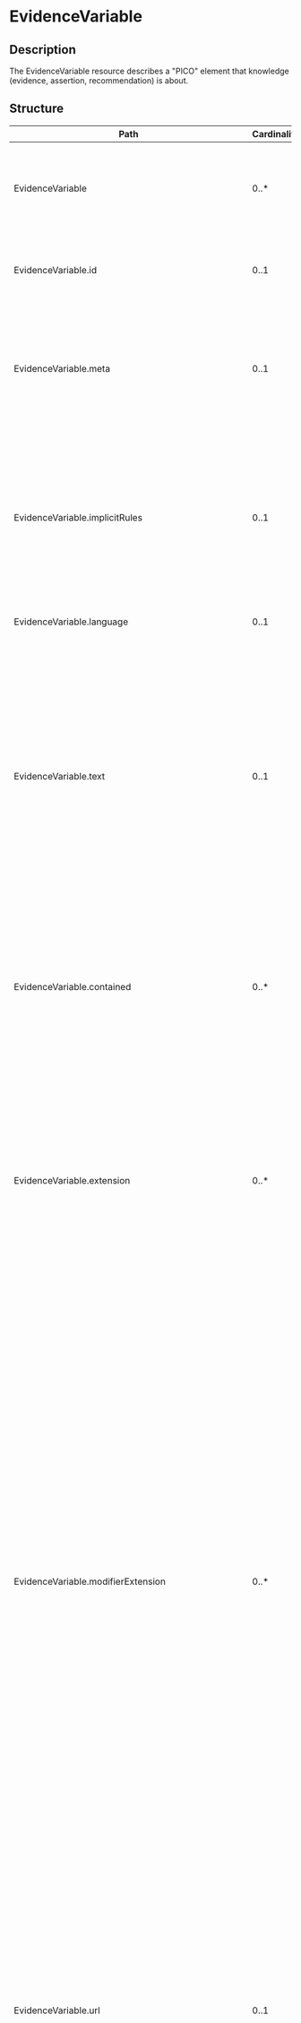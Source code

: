 # EvidenceVariable

## Description

The EvidenceVariable resource describes a "PICO" element that knowledge (evidence, assertion, recommendation) is about.

## Structure

| Path                                                    | Cardinality | Type                                  | Description                                                                                                                                                                                                                                                                                                                                                                                                                                                                                                                                                                                                                                                                                                                                                                                                                                                   |
| ------------------------------------------------------- | ----------- | ------------------------------------- | ------------------------------------------------------------------------------------------------------------------------------------------------------------------------------------------------------------------------------------------------------------------------------------------------------------------------------------------------------------------------------------------------------------------------------------------------------------------------------------------------------------------------------------------------------------------------------------------------------------------------------------------------------------------------------------------------------------------------------------------------------------------------------------------------------------------------------------------------------------- |
| EvidenceVariable                                        | 0..\*       | EvidenceVariable                      | The EvidenceVariable resource describes a "PICO" element that knowledge (evidence, assertion, recommendation) is about.                                                                                                                                                                                                                                                                                                                                                                                                                                                                                                                                                                                                                                                                                                                                       |
| EvidenceVariable.id                                     | 0..1        | http://hl7.org/fhirpath/System.String | The logical id of the resource, as used in the URL for the resource. Once assigned, this value never changes.                                                                                                                                                                                                                                                                                                                                                                                                                                                                                                                                                                                                                                                                                                                                                 |
| EvidenceVariable.meta                                   | 0..1        | Meta                                  | The metadata about the resource. This is content that is maintained by the infrastructure. Changes to the content might not always be associated with version changes to the resource.                                                                                                                                                                                                                                                                                                                                                                                                                                                                                                                                                                                                                                                                        |
| EvidenceVariable.implicitRules                          | 0..1        | uri                                   | A reference to a set of rules that were followed when the resource was constructed, and which must be understood when processing the content. Often, this is a reference to an implementation guide that defines the special rules along with other profiles etc.                                                                                                                                                                                                                                                                                                                                                                                                                                                                                                                                                                                             |
| EvidenceVariable.language                               | 0..1        | code                                  | The base language in which the resource is written.                                                                                                                                                                                                                                                                                                                                                                                                                                                                                                                                                                                                                                                                                                                                                                                                           |
| EvidenceVariable.text                                   | 0..1        | Narrative                             | A human-readable narrative that contains a summary of the resource and can be used to represent the content of the resource to a human. The narrative need not encode all the structured data, but is required to contain sufficient detail to make it "clinically safe" for a human to just read the narrative. Resource definitions may define what content should be represented in the narrative to ensure clinical safety.                                                                                                                                                                                                                                                                                                                                                                                                                               |
| EvidenceVariable.contained                              | 0..\*       | Resource                              | These resources do not have an independent existence apart from the resource that contains them - they cannot be identified independently, and nor can they have their own independent transaction scope.                                                                                                                                                                                                                                                                                                                                                                                                                                                                                                                                                                                                                                                     |
| EvidenceVariable.extension                              | 0..\*       | Extension                             | May be used to represent additional information that is not part of the basic definition of the resource. To make the use of extensions safe and manageable, there is a strict set of governance applied to the definition and use of extensions. Though any implementer can define an extension, there is a set of requirements that SHALL be met as part of the definition of the extension.                                                                                                                                                                                                                                                                                                                                                                                                                                                                |
| EvidenceVariable.modifierExtension                      | 0..\*       | Extension                             | May be used to represent additional information that is not part of the basic definition of the resource and that modifies the understanding of the element that contains it and/or the understanding of the containing element's descendants. Usually modifier elements provide negation or qualification. To make the use of extensions safe and manageable, there is a strict set of governance applied to the definition and use of extensions. Though any implementer is allowed to define an extension, there is a set of requirements that SHALL be met as part of the definition of the extension. Applications processing a resource are required to check for modifier extensions.Modifier extensions SHALL NOT change the meaning of any elements on Resource or DomainResource (including cannot change the meaning of modifierExtension itself). |
| EvidenceVariable.url                                    | 0..1        | uri                                   | An absolute URI that is used to identify this evidence variable when it is referenced in a specification, model, design or an instance; also called its canonical identifier. This SHOULD be globally unique and SHOULD be a literal address at which at which an authoritative instance of this evidence variable is (or will be) published. This URL can be the target of a canonical reference. It SHALL remain the same when the evidence variable is stored on different servers.                                                                                                                                                                                                                                                                                                                                                                        |
| EvidenceVariable.identifier                             | 0..\*       | Identifier                            | A formal identifier that is used to identify this evidence variable when it is represented in other formats, or referenced in a specification, model, design or an instance.                                                                                                                                                                                                                                                                                                                                                                                                                                                                                                                                                                                                                                                                                  |
| EvidenceVariable.version                                | 0..1        | string                                | The identifier that is used to identify this version of the evidence variable when it is referenced in a specification, model, design or instance. This is an arbitrary value managed by the evidence variable author and is not expected to be globally unique. For example, it might be a timestamp (e.g. yyyymmdd) if a managed version is not available. There is also no expectation that versions can be placed in a lexicographical sequence. To provide a version consistent with the Decision Support Service specification, use the format Major.Minor.Revision (e.g. 1.0.0). For more information on versioning knowledge assets, refer to the Decision Support Service specification. Note that a version is required for non-experimental active artifacts.                                                                                      |
| EvidenceVariable.name                                   | 0..1        | string                                | A natural language name identifying the evidence variable. This name should be usable as an identifier for the module by machine processing applications such as code generation.                                                                                                                                                                                                                                                                                                                                                                                                                                                                                                                                                                                                                                                                             |
| EvidenceVariable.title                                  | 0..1        | string                                | A short, descriptive, user-friendly title for the evidence variable.                                                                                                                                                                                                                                                                                                                                                                                                                                                                                                                                                                                                                                                                                                                                                                                          |
| EvidenceVariable.shortTitle                             | 0..1        | string                                | The short title provides an alternate title for use in informal descriptive contexts where the full, formal title is not necessary.                                                                                                                                                                                                                                                                                                                                                                                                                                                                                                                                                                                                                                                                                                                           |
| EvidenceVariable.subtitle                               | 0..1        | string                                | An explanatory or alternate title for the EvidenceVariable giving additional information about its content.                                                                                                                                                                                                                                                                                                                                                                                                                                                                                                                                                                                                                                                                                                                                                   |
| EvidenceVariable.status                                 | 1..1        | code                                  | The status of this evidence variable. Enables tracking the life-cycle of the content.                                                                                                                                                                                                                                                                                                                                                                                                                                                                                                                                                                                                                                                                                                                                                                         |
| EvidenceVariable.date                                   | 0..1        | dateTime                              | The date (and optionally time) when the evidence variable was published. The date must change when the business version changes and it must change if the status code changes. In addition, it should change when the substantive content of the evidence variable changes.                                                                                                                                                                                                                                                                                                                                                                                                                                                                                                                                                                                   |
| EvidenceVariable.publisher                              | 0..1        | string                                | The name of the organization or individual that published the evidence variable.                                                                                                                                                                                                                                                                                                                                                                                                                                                                                                                                                                                                                                                                                                                                                                              |
| EvidenceVariable.contact                                | 0..\*       | ContactDetail                         | Contact details to assist a user in finding and communicating with the publisher.                                                                                                                                                                                                                                                                                                                                                                                                                                                                                                                                                                                                                                                                                                                                                                             |
| EvidenceVariable.description                            | 0..1        | markdown                              | A free text natural language description of the evidence variable from a consumer's perspective.                                                                                                                                                                                                                                                                                                                                                                                                                                                                                                                                                                                                                                                                                                                                                              |
| EvidenceVariable.note                                   | 0..\*       | Annotation                            | A human-readable string to clarify or explain concepts about the resource.                                                                                                                                                                                                                                                                                                                                                                                                                                                                                                                                                                                                                                                                                                                                                                                    |
| EvidenceVariable.useContext                             | 0..\*       | UsageContext                          | The content was developed with a focus and intent of supporting the contexts that are listed. These contexts may be general categories (gender, age, ...) or may be references to specific programs (insurance plans, studies, ...) and may be used to assist with indexing and searching for appropriate evidence variable instances.                                                                                                                                                                                                                                                                                                                                                                                                                                                                                                                        |
| EvidenceVariable.jurisdiction                           | 0..\*       | CodeableConcept                       | A legal or geographic region in which the evidence variable is intended to be used.                                                                                                                                                                                                                                                                                                                                                                                                                                                                                                                                                                                                                                                                                                                                                                           |
| EvidenceVariable.copyright                              | 0..1        | markdown                              | A copyright statement relating to the evidence variable and/or its contents. Copyright statements are generally legal restrictions on the use and publishing of the evidence variable.                                                                                                                                                                                                                                                                                                                                                                                                                                                                                                                                                                                                                                                                        |
| EvidenceVariable.approvalDate                           | 0..1        | date                                  | The date on which the resource content was approved by the publisher. Approval happens once when the content is officially approved for usage.                                                                                                                                                                                                                                                                                                                                                                                                                                                                                                                                                                                                                                                                                                                |
| EvidenceVariable.lastReviewDate                         | 0..1        | date                                  | The date on which the resource content was last reviewed. Review happens periodically after approval but does not change the original approval date.                                                                                                                                                                                                                                                                                                                                                                                                                                                                                                                                                                                                                                                                                                          |
| EvidenceVariable.effectivePeriod                        | 0..1        | Period                                | The period during which the evidence variable content was or is planned to be in active use.                                                                                                                                                                                                                                                                                                                                                                                                                                                                                                                                                                                                                                                                                                                                                                  |
| EvidenceVariable.topic                                  | 0..\*       | CodeableConcept                       | Descriptive topics related to the content of the EvidenceVariable. Topics provide a high-level categorization grouping types of EvidenceVariables that can be useful for filtering and searching.                                                                                                                                                                                                                                                                                                                                                                                                                                                                                                                                                                                                                                                             |
| EvidenceVariable.author                                 | 0..\*       | ContactDetail                         | An individiual or organization primarily involved in the creation and maintenance of the content.                                                                                                                                                                                                                                                                                                                                                                                                                                                                                                                                                                                                                                                                                                                                                             |
| EvidenceVariable.editor                                 | 0..\*       | ContactDetail                         | An individual or organization primarily responsible for internal coherence of the content.                                                                                                                                                                                                                                                                                                                                                                                                                                                                                                                                                                                                                                                                                                                                                                    |
| EvidenceVariable.reviewer                               | 0..\*       | ContactDetail                         | An individual or organization primarily responsible for review of some aspect of the content.                                                                                                                                                                                                                                                                                                                                                                                                                                                                                                                                                                                                                                                                                                                                                                 |
| EvidenceVariable.endorser                               | 0..\*       | ContactDetail                         | An individual or organization responsible for officially endorsing the content for use in some setting.                                                                                                                                                                                                                                                                                                                                                                                                                                                                                                                                                                                                                                                                                                                                                       |
| EvidenceVariable.relatedArtifact                        | 0..\*       | RelatedArtifact                       | Related artifacts such as additional documentation, justification, or bibliographic references.                                                                                                                                                                                                                                                                                                                                                                                                                                                                                                                                                                                                                                                                                                                                                               |
| EvidenceVariable.type                                   | 0..1        | code                                  | The type of evidence element, a population, an exposure, or an outcome.                                                                                                                                                                                                                                                                                                                                                                                                                                                                                                                                                                                                                                                                                                                                                                                       |
| EvidenceVariable.characteristic                         | 1..\*       | BackboneElement                       | A characteristic that defines the members of the evidence element. Multiple characteristics are applied with "and" semantics.                                                                                                                                                                                                                                                                                                                                                                                                                                                                                                                                                                                                                                                                                                                                 |
| EvidenceVariable.characteristic.id                      | 0..1        | http://hl7.org/fhirpath/System.String | Unique id for the element within a resource (for internal references). This may be any string value that does not contain spaces.                                                                                                                                                                                                                                                                                                                                                                                                                                                                                                                                                                                                                                                                                                                             |
| EvidenceVariable.characteristic.extension               | 0..\*       | Extension                             | May be used to represent additional information that is not part of the basic definition of the element. To make the use of extensions safe and manageable, there is a strict set of governance applied to the definition and use of extensions. Though any implementer can define an extension, there is a set of requirements that SHALL be met as part of the definition of the extension.                                                                                                                                                                                                                                                                                                                                                                                                                                                                 |
| EvidenceVariable.characteristic.modifierExtension       | 0..\*       | Extension                             | May be used to represent additional information that is not part of the basic definition of the element and that modifies the understanding of the element in which it is contained and/or the understanding of the containing element's descendants. Usually modifier elements provide negation or qualification. To make the use of extensions safe and manageable, there is a strict set of governance applied to the definition and use of extensions. Though any implementer can define an extension, there is a set of requirements that SHALL be met as part of the definition of the extension. Applications processing a resource are required to check for modifier extensions.Modifier extensions SHALL NOT change the meaning of any elements on Resource or DomainResource (including cannot change the meaning of modifierExtension itself).    |
| EvidenceVariable.characteristic.description             | 0..1        | string                                | A short, natural language description of the characteristic that could be used to communicate the criteria to an end-user.                                                                                                                                                                                                                                                                                                                                                                                                                                                                                                                                                                                                                                                                                                                                    |
| EvidenceVariable.characteristic.definition[x]           | 1..1        | Reference                             | Define members of the evidence element using Codes (such as condition, medication, or observation), Expressions ( using an expression language such as FHIRPath or CQL) or DataRequirements (such as Diabetes diagnosis onset in the last year).                                                                                                                                                                                                                                                                                                                                                                                                                                                                                                                                                                                                              |
| EvidenceVariable.characteristic.usageContext            | 0..\*       | UsageContext                          | Use UsageContext to define the members of the population, such as Age Ranges, Genders, Settings.                                                                                                                                                                                                                                                                                                                                                                                                                                                                                                                                                                                                                                                                                                                                                              |
| EvidenceVariable.characteristic.exclude                 | 0..1        | boolean                               | When true, members with this characteristic are excluded from the element.                                                                                                                                                                                                                                                                                                                                                                                                                                                                                                                                                                                                                                                                                                                                                                                    |
| EvidenceVariable.characteristic.participantEffective[x] | 0..1        | dateTime                              | Indicates what effective period the study covers.                                                                                                                                                                                                                                                                                                                                                                                                                                                                                                                                                                                                                                                                                                                                                                                                             |
| EvidenceVariable.characteristic.timeFromStart           | 0..1        | Duration                              | Indicates duration from the participant's study entry.                                                                                                                                                                                                                                                                                                                                                                                                                                                                                                                                                                                                                                                                                                                                                                                                        |
| EvidenceVariable.characteristic.groupMeasure            | 0..1        | code                                  | Indicates how elements are aggregated within the study effective period.                                                                                                                                                                                                                                                                                                                                                                                                                                                                                                                                                                                                                                                                                                                                                                                      |

## Search Parameters

| Name                    | Type      | Description                                                                             | Expression                                                                                               |
| ----------------------- | --------- | --------------------------------------------------------------------------------------- | -------------------------------------------------------------------------------------------------------- |
| \_text                  | string    | Search on the narrative of the resource                                                 |
| \_content               | string    | Search on the entire content of the resource                                            |
| \_id                    | token     | Logical id of this artifact                                                             | Resource.id                                                                                              |
| \_lastUpdated           | date      | When the resource version last changed                                                  | Resource.meta.lastUpdated                                                                                |
| \_profile               | uri       | Profiles this resource claims to conform to                                             | Resource.meta.profile                                                                                    |
| \_query                 | token     | A custom search profile that describes a specific defined query operation               |
| \_security              | token     | Security Labels applied to this resource                                                | Resource.meta.security                                                                                   |
| \_source                | uri       | Identifies where the resource comes from                                                | Resource.meta.source                                                                                     |
| \_tag                   | token     | Tags applied to this resource                                                           | Resource.meta.tag                                                                                        |
| composed-of             | reference | What resource is being referenced                                                       | EvidenceVariable.relatedArtifact.where(type='composed-of').resource                                      |
| context                 | token     | A use context assigned to the evidence variable                                         | (EvidenceVariable.useContext.value.ofType(CodeableConcept))                                              |
| context-quantity        | quantity  | A quantity- or range-valued use context assigned to the evidence variable               | (EvidenceVariable.useContext.value.ofType(Quantity)) / (EvidenceVariable.useContext.value.ofType(Range)) |
| context-type            | token     | A type of use context assigned to the evidence variable                                 | EvidenceVariable.useContext.code                                                                         |
| date                    | date      | The evidence variable publication date                                                  | EvidenceVariable.date                                                                                    |
| depends-on              | reference | What resource is being referenced                                                       | EvidenceVariable.relatedArtifact.where(type='depends-on').resource                                       |
| derived-from            | reference | What resource is being referenced                                                       | EvidenceVariable.relatedArtifact.where(type='derived-from').resource                                     |
| description             | string    | The description of the evidence variable                                                | EvidenceVariable.description                                                                             |
| effective               | date      | The time during which the evidence variable is intended to be in use                    | EvidenceVariable.effectivePeriod                                                                         |
| identifier              | token     | External identifier for the evidence variable                                           | EvidenceVariable.identifier                                                                              |
| jurisdiction            | token     | Intended jurisdiction for the evidence variable                                         | EvidenceVariable.jurisdiction                                                                            |
| name                    | string    | Computationally friendly name of the evidence variable                                  | EvidenceVariable.name                                                                                    |
| predecessor             | reference | What resource is being referenced                                                       | EvidenceVariable.relatedArtifact.where(type='predecessor').resource                                      |
| publisher               | string    | Name of the publisher of the evidence variable                                          | EvidenceVariable.publisher                                                                               |
| status                  | token     | The current status of the evidence variable                                             | EvidenceVariable.status                                                                                  |
| successor               | reference | What resource is being referenced                                                       | EvidenceVariable.relatedArtifact.where(type='successor').resource                                        |
| title                   | string    | The human-friendly name of the evidence variable                                        | EvidenceVariable.title                                                                                   |
| topic                   | token     | Topics associated with the EvidenceVariable                                             | EvidenceVariable.topic                                                                                   |
| url                     | uri       | The uri that identifies the evidence variable                                           | EvidenceVariable.url                                                                                     |
| version                 | token     | The business version of the evidence variable                                           | EvidenceVariable.version                                                                                 |
| context-type-quantity   | composite | A use context type and quantity- or range-based value assigned to the evidence variable | EvidenceVariable.useContext                                                                              |
| context-type-value      | composite | A use context type and value assigned to the evidence variable                          | EvidenceVariable.useContext                                                                              |
| \_iguhealth-version-seq | number    | The version sequence of the resource                                                    | Resource.meta.extension.where(url='https://iguhealth.app/version-sequence').value                        |
| \_iguhealth-author      | token     | The author of the resource                                                              | Resource.meta.extension.where(url='https://iguhealth.app/author').value                                  |
